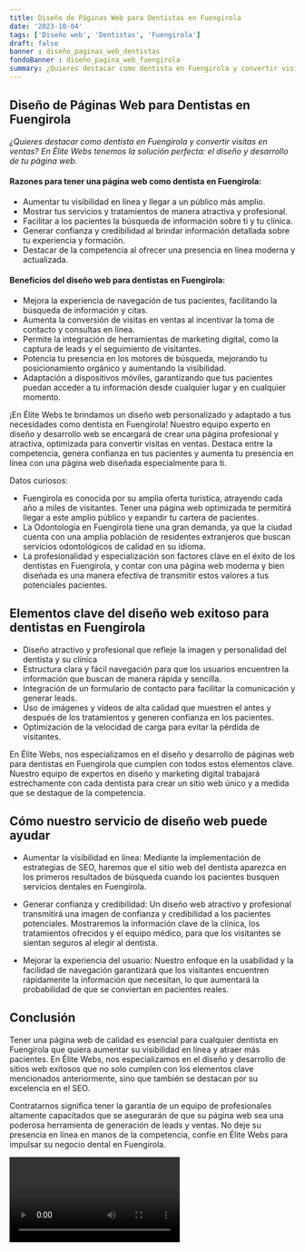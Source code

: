 ```yaml
---
title: Diseño de Páginas Web para Dentistas en Fuengirola
date: '2023-10-04'
tags: ['Diseño web', 'Dentistas', 'Fuengirola']
draft: false
banner : diseño_paginas_web_dentistas
fondoBanner : diseño_pagina_web_fuengirola
summary: ¿Quieres destacar como dentista en Fuengirola y convertir visitas en ventas? En Élite Webs tenemos la solución perfecta el diseño y desarrollo de tu página web. 
---
```


## Diseño de Páginas Web para Dentistas en Fuengirola

*¿Quieres destacar como dentista en Fuengirola y convertir visitas en ventas? En Élite Webs tenemos la solución perfecta: el diseño y desarrollo de tu página web.* 

#### Razones para tener una página web como dentista en Fuengirola:

- Aumentar tu visibilidad en línea y llegar a un público más amplio.
- Mostrar tus servicios y tratamientos de manera atractiva y profesional.
- Facilitar a los pacientes la búsqueda de información sobre ti y tu clínica.
- Generar confianza y credibilidad al brindar información detallada sobre tu experiencia y formación.
- Destacar de la competencia al ofrecer una presencia en línea moderna y actualizada.

#### Beneficios del diseño web para dentistas en Fuengirola:

- Mejora la experiencia de navegación de tus pacientes, facilitando la búsqueda de información y citas.
- Aumenta la conversión de visitas en ventas al incentivar la toma de contacto y consultas en línea.
- Permite la integración de herramientas de marketing digital, como la captura de leads y el seguimiento de visitantes.
- Potencia tu presencia en los motores de búsqueda, mejorando tu posicionamiento orgánico y aumentando la visibilidad.
- Adaptación a dispositivos móviles, garantizando que tus pacientes puedan acceder a tu información desde cualquier lugar y en cualquier momento.

¡En Élite Webs te brindamos un diseño web personalizado y adaptado a tus necesidades como dentista en Fuengirola! Nuestro equipo experto en diseño y desarrollo web se encargará de crear una página profesional y atractiva, optimizada para convertir visitas en ventas. Destaca entre la competencia, genera confianza en tus pacientes y aumenta tu presencia en línea con una página web diseñada especialmente para ti.

Datos curiosos:

- Fuengirola es conocida por su amplia oferta turística, atrayendo cada año a miles de visitantes. Tener una página web optimizada te permitirá llegar a este amplio público y expandir tu cartera de pacientes.
- La Odontología en Fuengirola tiene una gran demanda, ya que la ciudad cuenta con una amplia población de residentes extranjeros que buscan servicios odontológicos de calidad en su idioma.
- La profesionalidad y especialización son factores clave en el éxito de los dentistas en Fuengirola, y contar con una página web moderna y bien diseñada es una manera efectiva de transmitir estos valores a tus potenciales pacientes.

<GifSeo />

<Cta />

## Elementos clave del diseño web exitoso para dentistas en Fuengirola

- Diseño atractivo y profesional que refleje la imagen y personalidad del dentista y su clínica
- Estructura clara y fácil navegación para que los usuarios encuentren la información que buscan de manera rápida y sencilla.
- Integración de un formulario de contacto para facilitar la comunicación y generar leads.
- Uso de imágenes y vídeos de alta calidad que muestren el antes y después de los tratamientos y generen confianza en los pacientes.
- Optimización de la velocidad de carga para evitar la pérdida de visitantes.

En Élite Webs, nos especializamos en el diseño y desarrollo de páginas web para dentistas en Fuengirola que cumplen con todos estos elementos clave. Nuestro equipo de expertos en diseño y marketing digital trabajará estrechamente con cada dentista para crear un sitio web único y a medida que se destaque de la competencia.

## Cómo nuestro servicio de diseño web puede ayudar

- Aumentar la visibilidad en línea: Mediante la implementación de estrategias de SEO, haremos que el sitio web del dentista aparezca en los primeros resultados de búsqueda cuando los pacientes busquen servicios dentales en Fuengirola.

- Generar confianza y credibilidad: Un diseño web atractivo y profesional transmitirá una imagen de confianza y credibilidad a los pacientes potenciales. Mostraremos la información clave de la clínica, los tratamientos ofrecidos y el equipo médico, para que los visitantes se sientan seguros al elegir al dentista.

- Mejorar la experiencia del usuario: Nuestro enfoque en la usabilidad y la facilidad de navegación garantizará que los visitantes encuentren rápidamente la información que necesitan, lo que aumentará la probabilidad de que se conviertan en pacientes reales.

## Conclusión

Tener una página web de calidad es esencial para cualquier dentista en Fuengirola que quiera aumentar su visibilidad en línea y atraer más pacientes. En Élite Webs, nos especializamos en el diseño y desarrollo de sitios web exitosos que no solo cumplen con los elementos clave mencionados anteriormente, sino que también se destacan por su excelencia en el SEO.

Contratarnos significa tener la garantía de un equipo de profesionales altamente capacitados que se asegurarán de que su página web sea una poderosa herramienta de generación de leads y ventas. No deje su presencia en línea en manos de la competencia, confíe en Élite Webs para impulsar su negocio dental en Fuengirola.

<Video />

<CtaBot job='Dentistas' city='Fuengirola'/>

<Gmaps query='Fuengirola+españa+maps' />